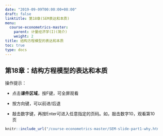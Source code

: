 ```yaml
---
date: "2019-09-09T00:00:00+08:00"
draft: false
linktitle: 第18章(SEM表达和本质)
menu:
  course-econometrics-master:
    parent: 计量经济学(I)(简介)
    weight: 2
title: 结构方程模型的表达和本质
toc: true
type: docs
---
```


## 第18章：结构方程模型的表达和本质

操作提示：

- 点击**课件区域**，按F键，可全屏观看

- 按方向键，可以前进/后退

- 敲击数字键，再按Enter可进入任意指定的页码。如，敲击数字10，观看第10页


```r
knitr::include_url("/course-econometrics-master/SEM-slide-part1-why.html")
```

<!---课件的pdf版本在此[第18章SEM表达和本质.pdf](/course-econometrics-master/SEM-slide-part1-why-2019.10.11.pdf) --->

